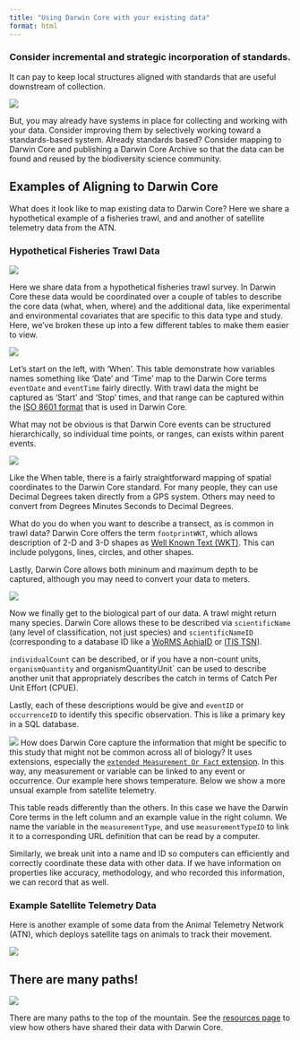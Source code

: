 ```yaml
---
title: "Using Darwin Core with your existing data"
format: html
---
```


### Consider incremental and strategic incorporation of standards.

It can pay to keep local structures aligned with standards that are useful downstream of collection.

![](img/excalidraw_illustrations/standards_in_the_data_life_cycle.svg)

But, you may already have systems in place for collecting and working with your data.  Consider improving them by selectively working toward a standards-based system. Already standards based? Consider mapping to Darwin Core and publishing a Darwin Core Archive so that the data can be found and reused by the biodiversity science community.

## Examples of Aligning to Darwin Core

What does it look like to map existing data to Darwin Core? Here we share a hypothetical example of a fisheries trawl, and and another of satellite telemetry data from the ATN.

### Hypothetical Fisheries Trawl Data

![](img/excalidraw_illustrations/trawl_mapping.svg)

Here we share data from a hypothetical fisheries trawl survey. In Darwin Core these data would be coordinated over a couple of tables to describe the core data (what, when, where) and the additional data, like experimental and environmental covariates that are specific to this data type and study. Here, we've broken these up into a few different tables to make them easier to view.

![](img/excalidraw_illustrations/trawl-when.svg)

Let's start on the left, with 'When'. This table demonstrate how variables names something like 'Date' and 'Time' map to the Darwin Core terms `eventDate` and `eventTime` fairly directly. With trawl data the might be captured as 'Start' and 'Stop' times, and that range can be captured within the [ISO 8601 format](https://en.wikipedia.org/wiki/ISO_8601) that is used in Darwin Core. 

What may not be obvious is that Darwin Core events can be structured hierarchically, so individual time points, or ranges, can exists within parent events.

![](img/excalidraw_illustrations/trawl-where.svg)

Like the When table, there is a fairly straightforward mapping of spatial coordinates to the Darwin Core standard. For many people, they can use Decimal Degrees taken directly from a GPS system. Others may need to convert from Degrees Minutes Seconds to Decimal Degrees.

What do you do when you want to describe a transect, as is common in trawl data?  Darwin Core offers the term `footprintWKT`, which allows description of 2-D and 3-D shapes as [Well Known Text (WKT)](https://en.wikipedia.org/wiki/Well-known_text_representation_of_geometry). This can include polygons, lines, circles, and other shapes.

Lastly, Darwin Core allows both mininum and maximum depth to be captured, although you may need to convert your data to meters.

![](img/excalidraw_illustrations/trawl-what.svg)

Now we finally get to the biological part of our data. A trawl might return many species.  Darwin Core allows these to be described via `scientificName` (any level of classification, not just species) and `scientificNameID` (corresponding to a database ID like a [WoRMS AphiaID](https://www.marinespecies.org/aphia.php) or [ITIS TSN](https://www.itis.gov/pdf/faq_itis_tsn.pdf)).

`individualCount` can be described, or if you have a non-count units, `organismQuantity` and organismQuantityUnit` can be used to describe another unit that appropriately describes the catch in terms of Catch Per Unit Effort (CPUE).

Lastly, each of these descriptions would be give and `eventID` or `occurrenceID` to identify this specific observation. This is like a primary key in a SQL database.

![](img/excalidraw_illustrations/trawl-emof.svg)
How does Darwin Core capture the information that might be specific to this study that might not be common across all of biology?  It uses extensions, especially the [`extended Measurement Or Fact` extension](https://manual.obis.org/format_emof.html). In this way, any measurement or variable can be linked to any event or occurrence.  Our example here shows temperature. Below we show a more unsual example from satellite telemetry.

This table reads differently than the others. In this case we have the Darwin Core terms in the left column and an example value in the right column.  We name the variable in the `measurementType`, and use `measurementTypeID` to link it to a corresponding URL definition that can be read by a computer.

Similarly, we break unit into a name and ID so computers can efficiently and correctly coordinate these data with other data. If we have information on properties like accuracy, methodology, and who recorded this information, we can record that as well.

### Example Satellite Telemetry Data

Here is another example of some data from the Animal Telemetry Network (ATN), which deploys satellite tags on animals to track their movement.

![](img/excalidraw_illustrations/atn_mapping.svg)  

## There are many paths!
![](img/excalidraw_illustrations/many_paths.svg)

There are many paths to the top of the mountain.
See the [resources page](docs/resources.html) to view how others have shared their data with Darwin Core.




